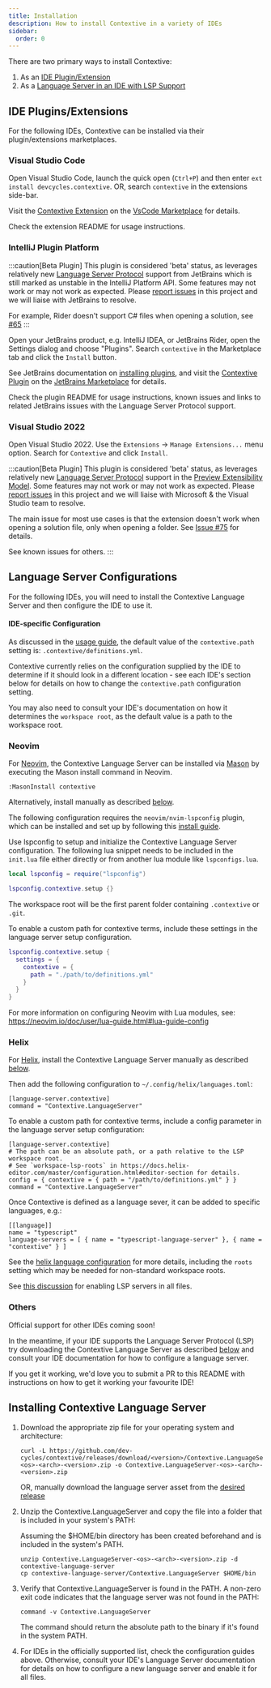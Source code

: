 ```yaml
---
title: Installation
description: How to install Contextive in a variety of IDEs
sidebar:
  order: 0
---
```



There are two primary ways to install Contextive:

1. As an [IDE Plugin/Extension](#ide-pluginsextensions)
2. As a [Language Server in an IDE with LSP Support](#language-server-configurations)

## IDE Plugins/Extensions

For the following IDEs, Contextive can be installed via their plugin/extensions marketplaces.

### Visual Studio Code

Open Visual Studio Code, launch the quick open (`Ctrl+P`) and then enter `ext install devcycles.contextive`.  OR, search `contextive` in the extensions side-bar.

Visit the [Contextive Extension](https://marketplace.visualstudio.com/items?itemName=devcycles.contextive) on the [VsCode Marketplace](https://marketplace.visualstudio.com/items?itemName=devcycles.contextive) for details.

Check the extension <Link href="https://github.com/dev-cycles/contextive/blob/v{frontmatter.contextive_version}/src/vscode/contextive/README.md">README</Link> for usage instructions.

### IntelliJ Plugin Platform

:::caution[Beta Plugin]
This plugin is considered 'beta' status, as leverages relatively new [Language Server Protocol](https://plugins.jetbrains.com/docs/intellij/language-server-protocol.html) support from JetBrains which is still marked as unstable in the IntelliJ Platform API. Some features may not work or may not work as expected. Please [report issues](https://github.com/dev-cycles/contextive/issues/new?assignees=&labels=&projects=&template=bug_report.md&title=) in this project and we will liaise with JetBrains to resolve.
 
For example, Rider doesn't support C# files when opening a solution, see [#65](https://github.com/dev-cycles/contextive/issues/65)
:::

Open your JetBrains product, e.g. IntelliJ IDEA, or JetBrains Rider, open the Settings dialog and choose "Plugins".  Search `contextive` in the Marketplace tab and click the `Install` button.

See JetBrains documentation on [installing plugins](https://www.jetbrains.com/help/idea/managing-plugins.html), and visit the [Contextive Plugin](https://plugins.jetbrains.com/plugin/23928-contextive) on the [JetBrains Marketplace](https://plugins.jetbrains.com/plugin/23928-contextive) for details.

Check the plugin <Link href="https://github.com/dev-cycles/contextive/blob/v{frontmatter.contextive_version}/src/intellij/contextive/README.md">README</Link> for usage instructions, known issues and links to related JetBrains issues with the Language Server Protocol support.

### Visual Studio 2022

Open Visual Studio 2022. Use the `Extensions` -> `Manage Extensions...` menu option. Search for `Contextive` and click `Install`.

:::caution[Beta Plugin]
This plugin is considered 'beta' status, as leverages relatively new [Language Server Protocol](https://learn.microsoft.com/en-us/visualstudio/extensibility/visualstudio.extensibility/language-server-provider/language-server-provider?view=vs-2022) support in the [Preview Extensibility Model](https://learn.microsoft.com/en-us/visualstudio/extensibility/visualstudio.extensibility/?view=vs-2022). Some features may not work or may not work as expected. Please [report issues](https://github.com/dev-cycles/contextive/issues/new?assignees=&labels=&projects=&template=bug_report.md&title=) in this project and we will liaise with Microsoft & the Visual Studio team to resolve.
 
The main issue for most use cases is that the extension doesn't work when opening a solution file, only when opening a folder.  See [Issue #75](https://github.com/dev-cycles/contextive/issues/75) for details.

See <Link href="https://github.com/dev-cycles/contextive/blob/v{frontmatter.contextive_version}/src/visualstudio/contextive/contextive/README.md#known-issues">known issues</Link> for others.
:::

## Language Server Configurations

For the following IDEs, you will need to install the Contextive Language Server and then configure the IDE to use it.

#### IDE-specific Configuration

As discussed in the [usage guide](../usage), the default value of the `contextive.path` setting is: `.contextive/definitions.yml`.

Contextive currently relies on the configuration supplied by the IDE to determine if it should look in a different location - see each IDE's section below for details on how to change the `contextive.path` configuration setting.

You may also need to consult your IDE's documentation on how it determines the `workspace root`, as the default value is a path to the workspace root.

### Neovim

For [Neovim](https://neovim.io/), the Contextive Language Server can be installed via [Mason](https://github.com/williamboman/mason.nvim) by executing the Mason install command in Neovim.

```
:MasonInstall contextive
```

Alternatively, install manually as described [below](#installing-contextive-language-server).

The following configuration requires the `neovim/nvim-lspconfig` plugin, which can be installed and set up by following this [install guide](https://github.com/neovim/nvim-lspconfig#install).

Use lspconfig to setup and initialize the Contextive Language Server configuration. The following lua snippet needs to be included in the `init.lua` file either directly or from another lua module like `lspconfigs.lua`.

```lua
local lspconfig = require("lspconfig")

lspconfig.contextive.setup {}
```

The workspace root will be the first parent folder containing `.contextive` or `.git`.

To enable a custom path for contextive terms, include these settings in the language server setup configuration.

```lua
lspconfig.contextive.setup {
  settings = {
    contextive = {
      path = "./path/to/definitions.yml"
    }
  }
}
```

For more information on configuring Neovim with Lua modules, see: https://neovim.io/doc/user/lua-guide.html#lua-guide-config

### Helix

For [Helix](https://helix-editor.com/), install the Contextive Language Server manually as described [below](#installing-contextive-language-server).

Then add the following configuration to `~/.config/helix/languages.toml`:

```
[language-server.contextive]
command = "Contextive.LanguageServer"
```

To enable a custom path for contextive terms, include a config parameter in the language server setup configuration:

```
[language-server.contextive]
# The path can be an absolute path, or a path relative to the LSP workspace root.
# See `workspace-lsp-roots` in https://docs.helix-editor.com/master/configuration.html#editor-section for details.
config = { contextive = { path = "/path/to/definitions.yml" } }
command = "Contextive.LanguageServer"
```

Once Contextive is defined as a language sever, it can be added to specific languages, e.g.:

```
[[language]]
name = "typescript"
language-servers = [ { name = "typescript-language-server" }, { name = "contextive" } ]
```

See the [helix language configuration](https://docs.helix-editor.com/languages.html?highlight=roots#language-configuration) for more details, including the `roots` setting which may be needed for non-standard workspace roots.


See [this discussion](https://github.com/helix-editor/helix/discussions/8850) for enabling LSP servers in all files.

### Others

Official support for other IDEs coming soon!

In the meantime, if your IDE supports the Language Server Protocol (LSP) try downloading the Contextive Language Server as described [below](#installing-contextive-language-server) and consult your IDE documentation for how to configure a language server.

If you get it working, we'd love you to submit a PR to this README with instructions on how to get it working your favourite IDE!

## Installing Contextive Language Server


1. Download the appropriate zip file for your operating system and architecture:

   ```shell
   curl -L https://github.com/dev-cycles/contextive/releases/download/<version>/Contextive.LanguageServer-<os>-<arch>-<version>.zip -o Contextive.LanguageServer-<os>-<arch>-<version>.zip
   ```
  
   OR, manually download the language server asset from the [desired release](https://github.com/dev-cycles/contextive/releases)

2. Unzip the Contextive.LanguageServer and copy the file into a folder that is included in your system's PATH:

   Assuming the $HOME/bin directory has been created beforehand and is included in the system's PATH.

   ```shell
   unzip Contextive.LanguageServer-<os>-<arch>-<version>.zip -d contextive-language-server
   cp contextive-language-server/Contextive.LanguageServer $HOME/bin
   ```

3. Verify that Contextive.LanguageServer is found in the PATH. A non-zero exit code indicates that the language server was not found in the PATH:

   ```shell
   command -v Contextive.LanguageServer
   ```

   The command should return the absolute path to the binary if it's found in the system PATH.

4. For IDEs in the officially supported list, check the configuration guides above.  Otherwise, consult your IDE's Language Server documentation for details on how to configure a new language server and enable it for all files.